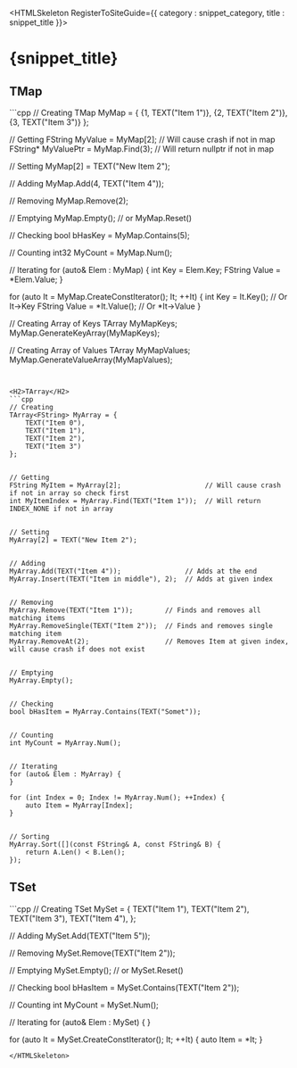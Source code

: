

<HTMLSkeleton RegisterToSiteGuide={{ category : snippet_category, title : snippet_title }}>

<H1 WrittenOn={new Date("2025-01-15")}>{snippet_title}</H1>

<H2>TMap</H2>
```cpp
// Creating
TMap<int, FString> MyMap = {
    {1, TEXT("Item 1")},
    {2, TEXT("Item 2")},
    {3, TEXT("Item 3")}
};


// Getting
FString MyValue = MyMap[2];           // Will cause crash if not in map
FString* MyValuePtr = MyMap.Find(3);  // Will return nullptr if not in map


// Setting
MyMap[2] = TEXT("New Item 2");


// Adding
MyMap.Add(4, TEXT("Item 4"));


// Removing
MyMap.Remove(2);


// Emptying
MyMap.Empty(); // or MyMap.Reset()


// Checking
bool bHasKey = MyMap.Contains(5);


// Counting
int32 MyCount = MyMap.Num();


// Iterating
for (auto& Elem : MyMap) {
    int Key = Elem.Key;
    FString Value = *Elem.Value;
}

for (auto It = MyMap.CreateConstIterator(); It; ++It) {
    int Key = It.Key();           // Or It->Key
    FString Value = *It.Value();  // Or *It->Value
}


// Creating Array of Keys
TArray<int> MyMapKeys;
MyMap.GenerateKeyArray(MyMapKeys);


// Creating Array of Values
TArray<FString> MyMapValues;
MyMap.GenerateValueArray(MyMapValues);
```


<H2>TArray</H2>
```cpp
// Creating
TArray<FString> MyArray = {
    TEXT("Item 0"),
    TEXT("Item 1"),
    TEXT("Item 2"),
    TEXT("Item 3")
};


// Getting
FString MyItem = MyArray[2];                     // Will cause crash if not in array so check first
int MyItemIndex = MyArray.Find(TEXT("Item 1"));  // Will return INDEX_NONE if not in array


// Setting
MyArray[2] = TEXT("New Item 2");


// Adding
MyArray.Add(TEXT("Item 4"));                // Adds at the end
MyArray.Insert(TEXT("Item in middle"), 2);  // Adds at given index


// Removing
MyArray.Remove(TEXT("Item 1"));        // Finds and removes all matching items
MyArray.RemoveSingle(TEXT("Item 2"));  // Finds and removes single matching item
MyArray.RemoveAt(2);                   // Removes Item at given index, will cause crash if does not exist


// Emptying
MyArray.Empty();


// Checking
bool bHasItem = MyArray.Contains(TEXT("Somet"));


// Counting
int MyCount = MyArray.Num();


// Iterating
for (auto& Elem : MyArray) {
}

for (int Index = 0; Index != MyArray.Num(); ++Index) {
    auto Item = MyArray[Index];
}


// Sorting
MyArray.Sort([](const FString& A, const FString& B) {
    return A.Len() < B.Len();
});
```


<H2>TSet</H2>
```cpp
// Creating
TSet<FString> MySet = {
    TEXT("Item 1"),
    TEXT("Item 2"),
    TEXT("Item 3"),
    TEXT("Item 4"),
};


// Adding
MySet.Add(TEXT("Item 5"));


// Removing
MySet.Remove(TEXT("Item 2"));


// Emptying
MySet.Empty();  // or MySet.Reset()


// Checking
bool bHasItem = MySet.Contains(TEXT("Item 2"));


// Counting
int MyCount = MySet.Num();


// Iterating
for (auto& Elem : MySet) {
}

for (auto It = MySet.CreateConstIterator(); It; ++It) {
    auto Item = *It;
}
```
</HTMLSkeleton>